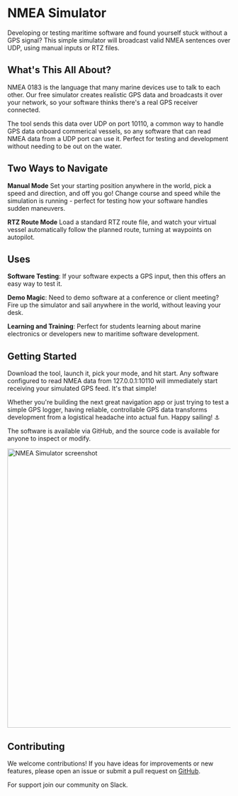 
# NMEA Simulator

<GithubRelease repo="pturner1989/nmea-sim" />

Developing or testing maritime software and found yourself stuck without a GPS signal? This simple simulator will broadcast valid NMEA sentences over UDP, using manual inputs or RTZ files.


## What's This All About?

NMEA 0183 is the language that many marine devices use to talk to each other. Our free simulator creates realistic GPS data and broadcasts it over your network, so your software thinks there's a real GPS receiver connected.

The tool sends this data over UDP on port 10110, a common way to handle GPS data onboard commerical vessels, so any software that can read NMEA data from a UDP port can use it. Perfect for testing and development without needing to be out on the water.

## Two Ways to Navigate

**Manual Mode** Set your starting position anywhere in the world, pick a speed and direction, and off you go! Change course and speed while the simulation is running - perfect for testing how your software handles sudden maneuvers.

**RTZ Route Mode** Load a standard RTZ route file, and watch your virtual vessel automatically follow the planned route, turning at waypoints on autopilot.

## Uses

**Software Testing**: If your software expects a GPS input, then this offers an easy way to test it.

**Demo Magic**: Need to demo software at a conference or client meeting? Fire up the simulator and sail anywhere in the world, without leaving your desk.

**Learning and Training**: Perfect for students learning about marine electronics or developers new to maritime software development.

## Getting Started

Download the tool, launch it, pick your mode, and hit start. Any software configured to read NMEA data from 127.0.0.1:10110 will immediately start receiving your simulated GPS feed. It's that simple!

Whether you're building the next great navigation app or just trying to test a simple GPS logger, having reliable, controllable GPS data transforms development from a logistical headache into actual fun. Happy sailing! ⚓

The software is available via GitHub, and the source code is available for anyone to inspect or modify.

<Image src="/nmea-screenshot.png" width="1200" height="630" alt="NMEA Simulator screenshot" />


## Contributing
We welcome contributions! If you have ideas for improvements or new features, please open an issue or submit a pull request on [GitHub](https://github.com/pturner1989/nmea-sim).

For support join our community on Slack.
